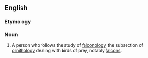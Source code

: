 ==English==

===Etymology===
{{suffix|en|falcon|ologist}}

===Noun===
{{en-noun}}

# A person who follows the study of [[falconology]], the subsection of [[ornithology]] dealing with birds of prey, notably [[falcon]]s.